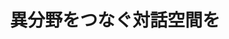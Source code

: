 ﻿---
title: "異分野をつなぐ対話空間を"
category: "環境・社会理工学院"
vol: 92
interviewee: "野原 佳代子"
url: "http://www.tse.ens.titech.ac.jp/~nohara/ja/"
tags: ["翻訳","言語","対話"]
pdf: "92-2-nohara.pdf"
career: ""
preface: "それぞれの専門分野の垣根を超えた交わりがイノベーションに必要になってくる時代。分野の壁を越え、 どうやったら相手の言っていることを理解し、自分の言いたいことを相手に分かるように伝えるか。人の コミュニケーションから見えてくる世界とは何なのだろうか"
---
